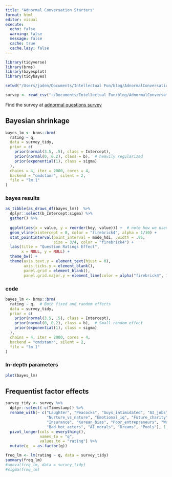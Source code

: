 ```yaml
---
title: "Adnormal Conversation Starters"
format: html
editor: visual
execute:
  echo: false
  warning: false
  message: false
  cache: true
  cache.lazy: false
---
```


```r
library(tidyverse)
library(brms)
library(bayesplot)
library(tidybayes)

setwd("/Users/jaden/Documents/Intellectual Fun/blog/AdnormalConversationStarters")

survey <- read_csv("~/Documents/Intellectual Fun/blog/AdnormalConversationStarters/Novel Questions (Responses) - Form Responses 1.csv")
```

Find the survey at [adnormal questions survey](https://forms.gle/T5R1izmKQY2n9ZVv9)


::: {.panel-tabset}

## Bayesian shrinkage

```r
bayes_lm <- brms::brm(
  rating ~ q,  
  data = survey_tidy,
  prior = c(
    prior(normal(3.5, .5), class = Intercept),
    prior(normal(0, 0.2), class = b),  # heavily regularized
    prior(exponential(1), class = sigma)
  ),
  chains = 4, iter = 2000, cores = 4,
  backend = "cmdstanr", silent = 2,
  file = "lm.1"
)


```

::: {.panel-tabset}

### bayes results
```r
as_tibble(as_draws_df(bayes_lm))  %>% 
  dplyr::select(b_Intercept:sigma) %>% 
  gather() %>% 
  
  ggplot(aes(x = value, y = reorder(key, value))) +  # note how we used `reorder()` to arrange the coefficients
  geom_vline(xintercept = 0, color = "firebrick4", alpha = 1/10) +
  stat_pointinterval(point_interval = mode_hdi, .width = .95, 
                     size = 3/4, color = "firebrick4") +
  labs(title = "Question Ratings Effect",
       x = NULL, y = NULL) +
  theme_bw() +
  theme(axis.text.y = element_text(hjust = 0),
        axis.ticks.y = element_blank(),
        panel.grid = element_blank(),
        panel.grid.major.y = element_line(color = alpha("firebrick4", 1/4), linetype = 3))
```


### code

```r
bayes_lm <- brms::brm(
  rating ~ q,  # Both fixed and random effects
  data = survey_tidy,
  prior = c(
    prior(normal(3.5, .5), class = Intercept),
    prior(normal(0, 0.2), class = b),  # Small random effect
    prior(exponential(1), class = sigma)
  ),
  chains = 4, iter = 2000, cores = 4,
  backend = "cmdstanr", silent = 2,
  file = "lm.1"
)
```

### In-depth parameters

```r
plot(bayes_lm)
```

:::

## Frequentist factor effects

```r
survey_tidy <- survey %>% 
  dplyr::select(-c(Timestamp)) %>% 
  rename_with(~ c("Laughter", "Peacocks", "Guys_intimidated", "AI_jobs", 
                  "Nurture_vs_nature", "Emotional_iq", "Future_charity", "Human_takeover", 
                  "Insurance", "Korean_bias", "Poor_entrepreneurs", "War_vs_disease",
                  "Bad_hot_actors", "AI_morals", "Dreams", "Pools"), 1:16) %>% 
  pivot_longer(cols = everything(),
               names_to = "q",
               values_to = "rating") %>% 
  mutate(q_ = as.factor(q))

freq_lm <- lm(rating ~ q, data = survey_tidy)
summary(freq_lm)
#anova(freq_lm, data = survey_tidy)
#sigma(freq_lm) 
```

:::


